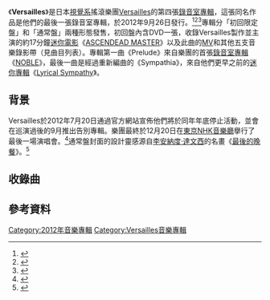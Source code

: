 {{noteTA
|1 = zh-tw:李奧納多·達文西; zh-hk:李安納度·達文西; zh-cn:列奥纳多·达·芬奇;
}}

{{Infobox album <!-- See Wikipedia:WikiProject_Albums -->
| Name        = Versailles
| Type        = [[錄音室專輯|錄音室專輯]]
| Longtype    = 
| Artist      = [[Versailles|Versailles]]
| Cover       = Versailles' self-titled album (Regular Edition cover).jpg
| Cover size  = 
| Caption     = 「{{lang|ja|通常盤}}」版本封面
| Released    = {{Start date|2012|09|26}}
| Recorded    = 
| Length      = 
| Label       = [[日本華納音樂|日本華納音樂]]
| Producer    =  
| Last album  = [[Holy_Grail_(專輯)|Holy Grail]]<br />(2011)
| This album  = '''Versailles'''<br />(2012)
| Next album  = Anthologie<br />(2013)
| Misc        =
  {{Singles
  | Name          = Versailles
  | Type          = studio
  | single 1      = Rhapsody of the Darkness
  | single 1 date = 2012年4月25日
  | single 2      = [[ROSE|ROSE]]
  | single 2 date = 2012年6月4日
}}
}}

《'''Versailles'''》是日本[[視覺系|視覺系]]搖滾樂團[[Versailles|Versailles]]的第四張[[錄音室專輯|錄音室專輯]]，這張同名作品是他們的最後一張錄音室專輯，於2012年9月26日發行。<ref name=v1>{{cite web|title=Album ジャケット写真公開！|url=http://versailles.syncl.jp/?p=info&id=16486|accessdate=2017-03-29|work=Versailles official web site|date=22 de agosto de 2012|language=ja|archive-url=https://web.archive.org/web/20160304130335/http://versailles.syncl.jp/?p=info&id=16486|archive-date=2016-03-04|dead-url=yes}}</ref><ref>{{cite web
| title = Versailles
| work = cdjapan.co.jp
| url = http://www.cdjapan.co.jp/detailview.html?KEY=WPZL-30446
| accessdate = 2017-03-29
| archive-date = 2012-11-05
| archive-url = https://web.archive.org/web/20121105034258/http://www.cdjapan.co.jp/detailview.html?KEY=WPZL-30446
}}</ref><ref>{{cite web
| title = Versailles
| work = tower.jp
| url = http://tower.jp/item/3134025/Versailles-%EF%BC%BBCD%EF%BC%8BDVD%EF%BC%BD%EF%BC%9C%E5%88%9D%E5%9B%9E%E9%99%90%E5%AE%9A%E7%9B%A4%EF%BC%9E
| accessdate = 2017-03-29
| archive-date = 2022-04-22
| archive-url = https://web.archive.org/web/20220422174301/https://tower.jp/item/3134025/Versailles-%EF%BC%BBCD%EF%BC%8BDVD%EF%BC%BD%EF%BC%9C%E5%88%9D%E5%9B%9E%E9%99%90%E5%AE%9A%E7%9B%A4%EF%BC%9E
}}</ref>專輯分「初回限定盤」和「通常盤」兩種形態發售，初回盤內含DVD一張，收錄Versailles製作並主演的約17分鐘[[短片|迷你電影]]《[[ASCENDEAD_MASTER|ASCENDEAD MASTER]]》以及此曲的[[MV|MV]]和其他五支音樂錄影帶（見曲目列表）。專輯第一曲《Prelude》來自樂團的首張[[錄音室專輯|錄音室專輯]]《[[NOBLE|NOBLE]]》，最後一曲是經過重新編曲的《Sympathia》，來自他們更早之前的[[迷你專輯|迷你專輯]]《[[Lyrical_Sympathy|Lyrical Sympathy]]》。

== 背景 ==
Versailles於2012年7月20日通過官方網站宣佈他們將於同年年底停止活動，並會在巡演過後的9月推出告別專輯。樂團最終於12月20日在[[東京|東京]][[NHK音樂廳|NHK音樂廳]]擧行了最後一場演唱會。<ref name=v2>{{cite web|title=Versaillesより大切なお知らせ|url=http://versailles.syncl.jp/?p=info&id=15940|accessdate=2017-03-29|work=Versailles official web site|date=2012-07-20|language=ja|archive-url=https://web.archive.org/web/20171023062828/http://versailles.syncl.jp/?p=info&id=15940|archive-date=2017-10-23|dead-url=yes}}</ref>通常盤封面的設計靈感源自[[李安納度·達文西|李安納度·達文西]]的名畫《[[最後的晚餐_(達文西)|最後的晚餐]]》。<ref>{{cite web|title=Versailles (3) – Versailles|url=https://www.discogs.com/Versailles-Versailles/release/4472878|accessdate=2017-03-29|work=[[Discogs|Discogs]]|language=en|archive-date=2021-02-22|archive-url=https://web.archive.org/web/20210222131459/https://www.discogs.com/Versailles-Versailles/release/4472878}}</ref>

== 收錄曲 ==
{{tracklist
| headline        = Disc 1: <small>CD</small>
| title1          = [[NOBLE|Prelude]]
| length1         = 1:35
| lyrics1         = Kamijo
| music1        = Kamijo
| title2          = [[ROSE|ROSE]]
| length2         = 5:25
| lyrics2         = Kamijo
| music2        = Hizaki
| title3          = Rhapsody of the Darkness
| length3         = 4:54
| lyrics3         = Kamijo
| music3        = Hizaki
| title4          = Edge of the World
| length4         = 5:17
| lyrics4         = Kamijo
| music4        = Teru
| title5          = Illusion
| length5         = 5:07
| lyrics5         = Kamijo
| music5        = Kamijo
| title6          = {{lang|ja|妖}} -ayakashi-
| length6         = 4:37
| lyrics6         = Kamijo
| music6        = Masashi
| note6           = 
| title7          = Created Beauty
| length7         = 10:05
| lyrics7         = Hizaki
| music7        = Hizaki
| title8          = Holy Grail -amoroso-
| length8         = 5:03
| lyrics8         = (instrumental)
| music8        = Hizaki
| title9          = Brave
| length9         = 4:33
| lyrics9         = Kamijo
| music9        = Teru
| title10         = Truth
| length10        = 4:45
| lyrics10         = Kamijo
| music10        = Hizaki
| title11         = [[Lyrical_Sympathy|Sympathia]]
| length11        = 6:14
| lyrics11         = Kamijo
| music11        = Hizaki
}}
{{tracklist
| collapsed       = yes
| headline        = Disc 2: <small>DVD ({{lang|ja|初回限定盤}})</small>
| title1          = ASCENDEAD MASTER {{small|(STORY I–III)}}
| note1           = [[短片|迷你電影]]
| lyrics1         = 
| music1          = 
| length1         = 
| title2          = ASCENDEAD MASTER
| note2           = [[MV|MV]]
| lyrics2         = Kamijo
| music2          = Hizaki
| length2         = 
| title3          = Serenade
| lyrics3         = Kamijo
| music3          = Hizaki
| note3           = MV
| length3         = 
| title4          = DESTINY -The Lovers-
| note4           = MV
| lyrics4         = Kamijo
| music4          = Kamijo
| length4         = 
| title5          = Philia
| note5           = MV
| lyrics5         = Kamijo
| music5          = Hizaki
| length5         = 
| title6          = MASQUERADE
| lyrics6         = Kamijo
| music6          = Kamijo
| note6           = MV
| length6         = 
| title7          = Vampire
| note7           = MV
| lyrics7         = Kamijo
| music7          = Kamijo
| length7         = 
}}

== 參考資料 ==
{{reflist}}

[[Category:2012年音樂專輯|Category:2012年音樂專輯]]
[[Category:Versailles音樂專輯|Category:Versailles音樂專輯]]